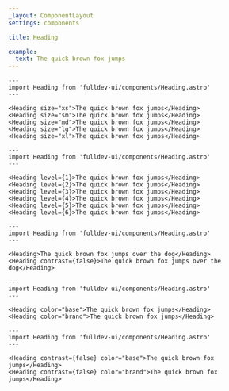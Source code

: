 ```yaml
---
_layout: ComponentLayout
settings: components

title: Heading

example:
  text: The quick brown fox jumps
---
```


```astro live
---
import Heading from 'fulldev-ui/components/Heading.astro'
---

<Heading size="xs">The quick brown fox jumps</Heading>
<Heading size="sm">The quick brown fox jumps</Heading>
<Heading size="md">The quick brown fox jumps</Heading>
<Heading size="lg">The quick brown fox jumps</Heading>
<Heading size="xl">The quick brown fox jumps</Heading>
```

```astro live
---
import Heading from 'fulldev-ui/components/Heading.astro'
---

<Heading level={1}>The quick brown fox jumps</Heading>
<Heading level={2}>The quick brown fox jumps</Heading>
<Heading level={3}>The quick brown fox jumps</Heading>
<Heading level={4}>The quick brown fox jumps</Heading>
<Heading level={5}>The quick brown fox jumps</Heading>
<Heading level={6}>The quick brown fox jumps</Heading>
```

```astro live
---
import Heading from 'fulldev-ui/components/Heading.astro'
---

<Heading>The quick brown fox jumps over the dog</Heading>
<Heading contrast={false}>The quick brown fox jumps over the dog</Heading>
```

```astro live
---
import Heading from 'fulldev-ui/components/Heading.astro'
---

<Heading color="base">The quick brown fox jumps</Heading>
<Heading color="brand">The quick brown fox jumps</Heading>
```

```astro live
---
import Heading from 'fulldev-ui/components/Heading.astro'
---

<Heading contrast={false} color="base">The quick brown fox jumps</Heading>
<Heading contrast={false} color="brand">The quick brown fox jumps</Heading>
```
